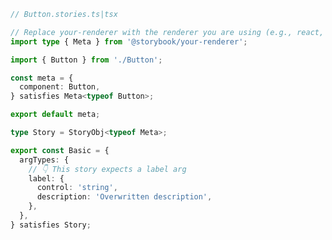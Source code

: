```ts
// Button.stories.ts|tsx

// Replace your-renderer with the renderer you are using (e.g., react, vue3, angular, etc.)
import type { Meta } from '@storybook/your-renderer';

import { Button } from './Button';

const meta = {
  component: Button,
} satisfies Meta<typeof Button>;

export default meta;

type Story = StoryObj<typeof Meta>;

export const Basic = {
  argTypes: {
    // 👇 This story expects a label arg
    label: {
      control: 'string',
      description: 'Overwritten description',
    },
  },
} satisfies Story;
```
